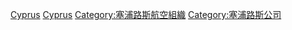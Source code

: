 [[Category:各国航空公司|Cyprus]]
[[Category:歐洲航空公司|Cyprus]]
[[Category:塞浦路斯航空組織|Category:塞浦路斯航空組織]]
[[Category:塞浦路斯公司|Category:塞浦路斯公司]]